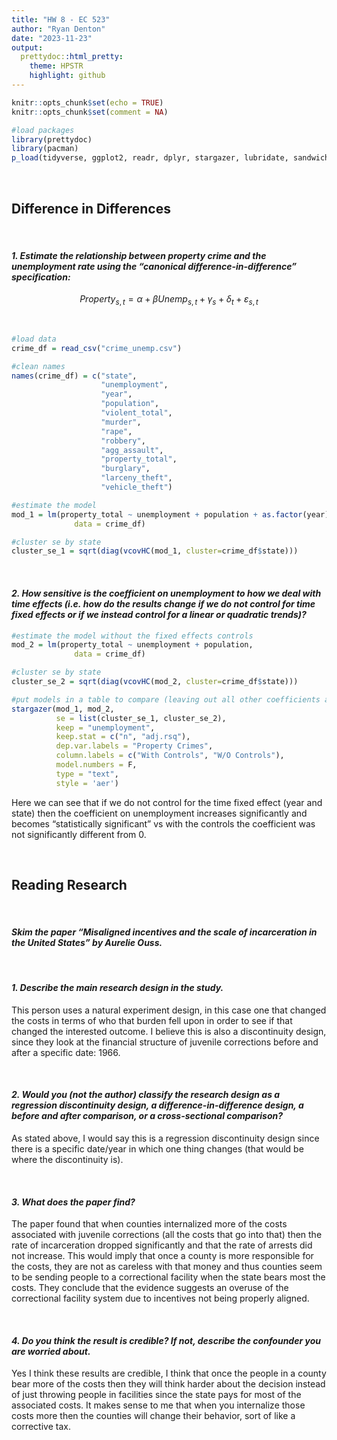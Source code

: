 ---
title: "HW 8 - EC 523"
author: "Ryan Denton"
date: "2023-11-23"
output: 
  prettydoc::html_pretty:
    theme: HPSTR
    highlight: github
---

```{r setup, include=FALSE}
knitr::opts_chunk$set(echo = TRUE)
knitr::opts_chunk$set(comment = NA)

```

```{r echo=FALSE}
#load packages
library(prettydoc)
library(pacman)
p_load(tidyverse, ggplot2, readr, dplyr, stargazer, lubridate, sandwich, car, AER, fixest, modelsummary)
```

<br>

## **Difference in Differences**

<br>

#### *1. Estimate the relationship between property crime and the unemployment rate using the "canonical difference-in-difference" specification:*

$$Property_{s,t} = \alpha+\beta Unemp_{s,t} + \gamma_s + \delta_t + \varepsilon_{s,t}$$

<br>

```{r}
#load data
crime_df = read_csv("crime_unemp.csv")

#clean names
names(crime_df) = c("state",
                    "unemployment",
                    "year",
                    "population",
                    "violent_total",
                    "murder",
                    "rape",
                    "robbery",
                    "agg_assault",
                    "property_total",
                    "burglary",
                    "larceny_theft",
                    "vehicle_theft")

#estimate the model
mod_1 = lm(property_total ~ unemployment + population + as.factor(year) + as.factor(state),
              data = crime_df)

#cluster se by state
cluster_se_1 = sqrt(diag(vcovHC(mod_1, cluster=crime_df$state)))

```

<br>

#### *2. How sensitive is the coefficient on unemployment to how we deal with time effects (i.e. how do the results change if we do not control for time fixed effects or if we instead control for a linear or quadratic trends)?*

```{r}
#estimate the model without the fixed effects controls
mod_2 = lm(property_total ~ unemployment + population,
              data = crime_df)

#cluster se by state
cluster_se_2 = sqrt(diag(vcovHC(mod_2, cluster=crime_df$state)))

#put models in a table to compare (leaving out all other coefficients and only looking at unemployment)
stargazer(mod_1, mod_2,
          se = list(cluster_se_1, cluster_se_2),
          keep = "unemployment",
          keep.stat = c("n", "adj.rsq"),
          dep.var.labels = "Property Crimes",
          column.labels = c("With Controls", "W/O Controls"),
          model.numbers = F,
          type = "text",
          style = 'aer')

```

Here we can see that if we do not control for the time fixed effect (year and state) then the coefficient on unemployment increases significantly and becomes "statistically significant" vs with the controls the coefficient was not significantly different from 0.

<br>

## **Reading Research**

<br>

#### *Skim the  paper "Misaligned incentives and the scale of incarceration in the United States" by Aurelie Ouss.*

<br>

#### *1. Describe the main research design in the study.*

This person uses a natural experiment design, in this case one that changed the costs in terms of who that burden fell upon in order to see if that changed the interested outcome. I believe this is also a discontinuity design, since they look at the financial structure of juvenile corrections before and after a specific date: 1966.

<br>

#### *2. Would __you__ (not the author) classify the research design as a regression discontinuity design, a difference-in-difference design, a before and after comparison, or a cross-sectional comparison?*

As stated above, I would say this is a regression discontinuity design since there is a specific date/year in which one thing changes (that would be where the discontinuity is).

<br>

#### *3. What does the paper find? *

The paper found that when counties internalized more of the costs associated with juvenile corrections (all the costs that go into that) then the rate of incarceration dropped significantly and that the rate of arrests did not increase. This would imply that once a county is more responsible for the costs, they are not as careless with that money and thus counties seem to be sending people to a correctional facility when the state bears most the costs. They conclude that the evidence suggests an overuse of the correctional facility system due to incentives not being properly aligned.

<br>

#### *4. Do you think the result is credible? If not, describe the confounder you are worried about. *

Yes I think these results are credible, I think that once the people in a county bear more of the costs then they will think harder about the decision instead of just throwing people in facilities since the state pays for most of the associated costs. It makes sense to me that when you internalize those costs more then the counties will change their behavior, sort of like a corrective tax.

